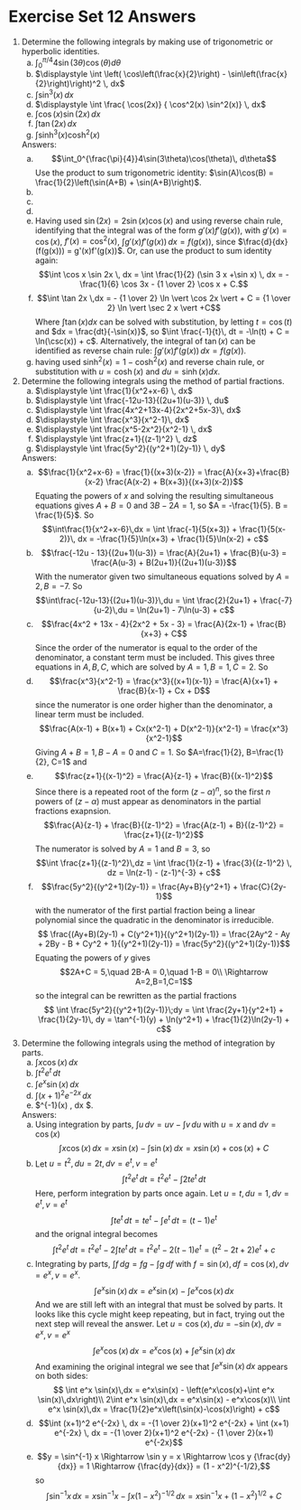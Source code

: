 # Exercise Set 12 Answers {.unlisted .unnumbered}

1. Determine the following integrals by making use of trigonometric or hyperbolic identities.
    a. $\displaystyle \int_0^{\pi/4}4\sin(3\theta)\cos(\theta)d\theta$
    a. $\displaystyle \int \left( \cos\left(\frac{x}{2}\right) - \sin\left(\frac{x}{2}\right)\right)^2 \, dx$
    a. $\displaystyle \int \sin^3(x)\, dx$
    a. $\displaystyle \int \frac{ \cos(2x)} { \cos^2(x) \sin^2(x)} \, dx$
    a. $\displaystyle \int \cos(x) \sin(2x) \, dx$
    a. $\displaystyle \int \tan(2x) \,dx$
    a. $\displaystyle \int \sinh^3(x) \cosh^2(x)$

    Answers:
    a. $$\int_0^{\frac{\pi}{4}}4\sin(3\theta)\cos(\theta)\, d\theta$$
    Use the product to sum trigonometric identity: $\sin(A)\cos(B) = \frac{1}{2}\left(\sin(A+B) + \sin(A+B)\right)$.
    \begin{align*}
    2\int_0^{\frac{\pi}{4}}\sin(4\theta) + \sin(2\theta)\, d\theta &= 2\left[\frac{-\cos(4\theta)}{4} + \frac{-\cos(2\theta)}{2}\right]_0^{\frac{\pi}{4}}\\
    & = 2\left(\frac{1}{4} - 0 + \frac{1}{4}+\frac{1}{2}\right)\\
    & = 2
    \end{align*}
    a. \begin{align*}
    \int \left( \cos \frac{x}{2} - \sin \frac{x}{2}\right)^2 \, dx &=  \int \left(\cos^2 \frac{x}{2}+\sin^2 \frac{x}{2}- \sin x \right) \, dx\\
    &= \int \left(1 - \sin x \right) \, dx\\
    &=  x+\cos x+ C
    \end{align*}
    a. \begin{align*}
    \int \sin^3 x \, dx &= \int \sin x (1 - \cos^2 x) \, dx\\
    & =  -\cos x + \frac{1}{3} \cos^3 x + C
    \end{align*}
    a. \begin{align*}
    \int \frac{ \cos 2x} { \cos^2 x \sin^2 x} \, dx&= \int \frac{\cos^2x - \sin^2 x} { \cos^2 x \sin^2 x} \, dx\\
    &=\int \left( \frac{1} { \sin^2 x } - \frac{1} { \cos^2 x} \right) \, dx\\
    &= -\cot x -\tan x+C
    \end{align*}
    a. \begin{align*}
    \int \cos x \sin 2x \, dx = \int 2 \sin x \cos^2 x  \, dx = -{2 \over 3} \cos^3 x + C
    \end{align*}
    Having used $\sin(2x) = 2\sin(x)\cos(x)$ and using reverse chain rule, identifying that the integral was of the form $g'(x)f'(g(x))$, with $g'(x) = \cos(x)$, $f'(x) = \cos^2(x)$, $\int g'(x)f'(g(x))\, dx = f(g(x))$, since $\frac{d}{dx} (f(g(x))) = g'(x)f'(g(x))$.
    Or, can use the product to sum identity again:
    $$\int \cos x \sin 2x \, dx = \int \frac{1}{2} (\sin 3 x +\sin x) \, dx = - \frac{1}{6} \cos 3x - {1 \over 2} \cos x + C.$$
    a. $$\int \tan 2x \,dx =  - {1  \over 2} \ln \vert \cos 2x \vert  + C = {1 \over 2} \ln \vert \sec 2 x \vert +C$$
    Where $\int\tan(x)dx$ can be solved with substitution, by letting $t =\cos(t)$ and $dx = \frac{dt}{-\sin(x)}$, so $\int \frac{-1}{t}\, dt = -\ln(t) + C = \ln(\csc(x)) + c$. Alternatively, the integral of $\tan(x)$ can be identified as reverse chain rule: $\int g'(x)f'(g(x))\,dx = f(g(x))$.
    a. \begin{align*}
    \int \sinh^3 x \cosh^2 x \, dx &= \int \sinh x (\cosh^2 x - 1) \cosh^2 x \, dx\\
    &= - {1 \over 3} \cosh^3 x +{1 \over 5} \cosh^5 x +C
    \end{align*}
    having used $\sinh^2(x) = 1 - \cosh^2(x)$ and reverse chain rule, or substitution with $u = \cosh(x)$ and $du = \sinh(x)dx$.
    
1. Determine the following integrals using the method of partial fractions.
    a. $\displaystyle \int \frac{1}{x^2+x-6} \, dx$
    a. $\displaystyle \int \frac{-12u-13}{(2u+1)(u-3)} \, du$
    a. $\displaystyle \int \frac{4x^2+13x-4}{2x^2+5x-3}\, dx$
    a. $\displaystyle \int \frac{x^3}{x^2-1}\, dx$
    a. $\displaystyle \int \frac{x^5-2x^2}{x^2-1} \, dx$
    a. $\displaystyle \int \frac{z+1}{(z-1)^2} \, dz$
    a. $\displaystyle \int \frac{5y^2}{(y^2+1)(2y-1)} \, dy$

    Answers:
    a. $$\frac{1}{x^2+x-6} = \frac{1}{(x+3)(x-2)} = \frac{A}{x+3}+\frac{B}{x-2} \frac{A(x-2) + B(x+3)}{(x+3)(x-2)}$$
    Equating the powers of $x$ and solving the resulting simultaneous equations gives $A + B = 0$ and $3B-2A = 1$, so $A = -\frac{1}{5}. B = \frac{1}{5}$. So
    $$\int\frac{1}{x^2+x-6}\,dx = \int \frac{-1}{5(x+3)} + \frac{1}{5(x-2)}\, dx = -\frac{1}{5}\ln(x+3) + \frac{1}{5}\ln(x-2) + c$$
    a. $$\frac{-12u - 13}{(2u+1)(u-3)} = \frac{A}{2u+1} + \frac{B}{u-3} = \frac{A(u-3) + B(2u+1)}{(2u+1)(u-3)}$$
    With the numerator given two simultaneous equations solved by $A=2,B=-7$. So
    $$\int\frac{-12u-13}{(2u+1)(u-3)}\,du = \int \frac{2}{2u+1} + \frac{-7}{u-2}\,du = \ln(2u+1) - 7\ln(u-3) + c$$
    a. $$\frac{4x^2 + 13x - 4}{2x^2 + 5x - 3} = \frac{A}{2x-1} + \frac{B}{x+3} + C$$
    Since the order of the numerator is equal to the order of the denominator, a constant term must be included. This gives three equations in $A,B,C$, which are solved by $A=1,B=1,C=2$. So
    \begin{align*}
    \int\frac{4x^2 + 13x - 4}{2x^2 + 5x - 3}\, dx &= \int \frac{1}{2x-2} + \frac{1}{x+3} + 2 \, dx\\
    &= \frac{1}{2}\ln(2x-1) + \ln(x+3) + 2x + c
    \end{align*}
    a. $$\frac{x^3}{x^2-1} = \frac{x^3}{(x+1)(x-1)} = \frac{A}{x+1} + \frac{B}{x-1} + Cx + D$$
    since the numerator is one order higher than the denominator, a linear term must be included.
    $$\frac{A(x-1) + B(x+1) + Cx(x^2-1) + D(x^2-1)}{x^2-1} = \frac{x^3}{x^2-1}$$
    Giving $A+B=1, B-A = 0$ and $C=1$. So $A=\frac{1}{2}, B=\frac{1}{2}, C=1$ and
    \begin{align*}
    \int\frac{x^3}{x^2-1}\, dx &= \int \frac{1}{2(x+1)} + \frac{1}{2(x-1)} + 1\, dx\\
    &= \frac{1}{2}\ln(x+1) + \frac{1}{2}\ln(x-1) + x + c\\
    &= \frac{1}{2}\ln(x^2-1) + x + c = \ln((x^2-1)^{\frac{1}{2}}) + x + c
    \end{align*}
    a. $$\frac{z+1}{(x-1)^2} = \frac{A}{z-1} + \frac{B}{(x-1)^2}$$
    Since there is a repeated root of the form $(z-\alpha)^n$, so the first $n$ powers of $(z-\alpha)$ must appear as denominators in the partial fractions exapnsion.
    $$\frac{A}{z-1} + \frac{B}{(z-1)^2} = \frac{A(z-1) + B}{(z-1)^2} = \frac{z+1}{(z-1)^2}$$
    The numerator is solved by $A=1$ and $B=3$, so
    $$\int \frac{z+1}{(z-1)^2}\,dz = \int \frac{1}{z-1} + \frac{3}{(z-1)^2} \, dz = \ln(z-1) - (z-1)^{-3} + c$$
    a. $$\frac{5y^2}{(y^2+1)(2y-1)} = \frac{Ay+B}{y^2+1} + \frac{C}{2y-1}$$
    with the numerator of the first partial fraction being a linear polynomial since the quadratic in the denominator is irreducible.
    $$
    \frac{(Ay+B)(2y-1) + C(y^2+1)}{(y^2+1)(2y-1)} = \frac{2Ay^2 - Ay + 2By - B + Cy^2 + 1}{(y^2+1)(2y-1)} = \frac{5y^2}{(y^2+1)(2y-1)}$$
    Equating the powers of $y$ gives
    $$2A+C = 5,\quad 2B-A = 0,\quad 1-B = 0\\
    \Rightarrow A=2,B=1,C=1$$
    so the integral can be rewritten as the partial fractions
    $$
    \int \frac{5y^2}{(y^2+1)(2y-1)}\;dy = \int \frac{2y+1}{y^2+1} + \frac{1}{2y-1}\, dy = \tan^{-1}(y) + \ln(y^2+1) + \frac{1}{2}\ln(2y-1) + c$$
    
    
    
    
1. Determine the following integrals using the method of integration by parts.
    a. $\displaystyle \int x \cos(x) \,dx$
    a. $\displaystyle \int t^2 e^{t} \, dt$
    a. $\displaystyle \int e^{x}\sin(x) \, dx$
    a. $\displaystyle \int (x+1)^2 e^{-2x} \, dx$
    a. $\displaystyle \int \sin^{-1}(x) \, dx $.
    
    Answers:
    a. Using integration by parts, $\int u\,dv = uv - \int v\,du$ with $u=x$ and $dv = \cos(x)$
    $$\int x \cos (x) \, dx = x \sin (x) - \int \sin (x) \, dx = x \sin (x) + \cos (x) + C $$
    a. Let $u = t^2, du = 2t, dv = e^t, v = e^t$
    $$\int t^2 e^t \,dt = t^2e^t - \int 2te^t \,dt$$
    Here, perform integration by parts once again. Let $u=t, du = 1, dv = e^t, v = e^t$
    $$\int te^t \,dt = te^t - \int e^t \,dt = (t-1)e^t$$
    and the orignal integral becomes
    $$\int t^2 e^t\,dt = t^2 e^t - 2\int te^t\,dt = t^2 e^t - 2(t-1)e^t = (t^2 -2t + 2)e^t + c$$
    a. Integrating by parts, $\int f\,dg = fg - \int g\,df$ with $f = \sin(x),df = \cos(x), dv = e^x, v = e^x$.
    $$
    \int e^x \sin(x)\,dx = e^x \sin(x) - \int e^x \cos(x)\,dx$$
    And we are still left with an integral that must be solved by parts. It looks like this cycle might keep repeating, but in fact, trying out the next step will reveal the answer. Let $u= \cos(x),du=-\sin(x), dv=e^x,v=e^x$
    $$\int e^x \cos(x) \,dx = e^x \cos(x) + \int e^x \sin(x)\,dx$$
    And examining the original integral we see that $\int e^x \sin(x)\,dx$ appears on both sides:
    $$
    \int e^x \sin(x)\,dx = e^x\sin(x) - \left(e^x\cos(x)+\int e^x \sin(x)\,dx\right)\\
    2\int e^x \sin(x)\,dx = e^x\sin(x) - e^x\cos(x)\\
    \int e^x \sin(x)\,dx = \frac{1}{2}e^x\left(\sin(x)-\cos(x)\right) + c$$
    a. $$\int (x+1)^2 e^{-2x} \, dx = -{1 \over 2}(x+1)^2 e^{-2x} + \int (x+1) e^{-2x} \, dx = -{1 \over 2}(x+1)^2 e^{-2x} - {1 \over 2}(x+1) e^{-2x}$$
    a. $$y = \sin^{-1} x \Rightarrow \sin y = x \Rightarrow  \cos y {\frac{dy}{dx}} = 1 \Rightarrow {\frac{dy}{dx}} =  (1 - x^2)^{-1/2},$$
    so
    $$\int \sin^{-1} x \, dx = x \sin^{-1} x - \int x (1-x^2)^{-1/2} \, dx = x \sin^{-1} x + (1 - x^2)^{1/2} + C $$
